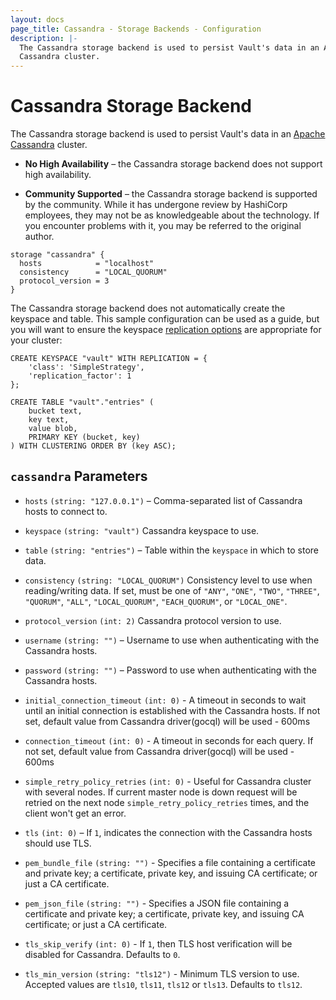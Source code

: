 ```yaml
---
layout: docs
page_title: Cassandra - Storage Backends - Configuration
description: |-
  The Cassandra storage backend is used to persist Vault's data in an Apache
  Cassandra cluster.
---
```


# Cassandra Storage Backend

The Cassandra storage backend is used to persist Vault's data in an [Apache
Cassandra][cassandra] cluster.

- **No High Availability** – the Cassandra storage backend does not support high
  availability.

- **Community Supported** – the Cassandra storage backend is supported by the
  community. While it has undergone review by HashiCorp employees, they may not
  be as knowledgeable about the technology. If you encounter problems with it,
  you may be referred to the original author.

```hcl
storage "cassandra" {
  hosts            = "localhost"
  consistency      = "LOCAL_QUORUM"
  protocol_version = 3
}
```

The Cassandra storage backend does not automatically create the keyspace and
table. This sample configuration can be used as a guide, but you will want to
ensure the keyspace [replication options][replication-options]
are appropriate for your cluster:

```cql
CREATE KEYSPACE "vault" WITH REPLICATION = {
    'class': 'SimpleStrategy',
    'replication_factor': 1
};

CREATE TABLE "vault"."entries" (
    bucket text,
    key text,
    value blob,
    PRIMARY KEY (bucket, key)
) WITH CLUSTERING ORDER BY (key ASC);
```

## `cassandra` Parameters

- `hosts` `(string: "127.0.0.1")` – Comma-separated list of Cassandra hosts to
  connect to.

- `keyspace` `(string: "vault")` Cassandra keyspace to use.

- `table` `(string: "entries")` – Table within the `keyspace` in which to store
  data.

- `consistency` `(string: "LOCAL_QUORUM")` Consistency level to use when
  reading/writing data. If set, must be one of `"ANY"`, `"ONE"`, `"TWO"`,
  `"THREE"`, `"QUORUM"`, `"ALL"`, `"LOCAL_QUORUM"`, `"EACH_QUORUM"`, or
  `"LOCAL_ONE"`.

- `protocol_version` `(int: 2)` Cassandra protocol version to use.

- `username` `(string: "")` – Username to use when authenticating with the
  Cassandra hosts.

- `password` `(string: "")` – Password to use when authenticating with the
  Cassandra hosts.

- `initial_connection_timeout` `(int: 0)` - A timeout in seconds to wait until an initial connection is established
  with the Cassandra hosts. If not set, default value from Cassandra driver(gocql) will be used - 600ms

- `connection_timeout` `(int: 0)` - A timeout in seconds for each query.
  If not set, default value from Cassandra driver(gocql) will be used - 600ms

- `simple_retry_policy_retries` `(int: 0)` - Useful for Cassandra cluster with several nodes.
  If current master node is down request will be retried on the next node `simple_retry_policy_retries`
  times, and the client won't get an error.

- `tls` `(int: 0)` – If `1`, indicates the connection with the Cassandra hosts
  should use TLS.

- `pem_bundle_file` `(string: "")` - Specifies a file containing a
  certificate and private key; a certificate, private key, and issuing CA
  certificate; or just a CA certificate.

- `pem_json_file` `(string: "")` - Specifies a JSON file containing a certificate
  and private key; a certificate, private key, and issuing CA certificate;
  or just a CA certificate.

- `tls_skip_verify` `(int: 0)` - If `1`, then TLS host verification
  will be disabled for Cassandra. Defaults to `0`.

- `tls_min_version` `(string: "tls12")` - Minimum TLS version to use. Accepted
  values are `tls10`, `tls11`, `tls12` or `tls13`. Defaults to `tls12`.

[cassandra]: http://cassandra.apache.org/
[replication-options]: https://docs.datastax.com/en/cassandra/2.1/cassandra/architecture/architectureDataDistributeReplication_c.html
